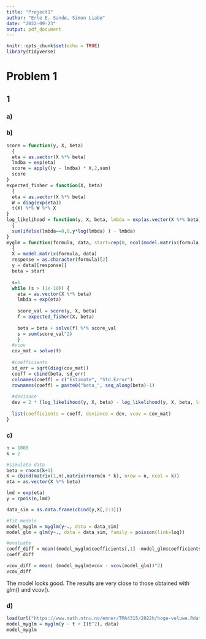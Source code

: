 ```yaml
---
title: "Project1"
author: "Erle E. Sandø, Simon Liabø"
date: "2022-09-23"
output: pdf_document
---
```


```r
knitr::opts_chunk$set(echo = TRUE)
library(tidyverse)
```

# Problem 1

## 1

### a)

### b)

```r
score = function(y, X, beta) 
  {
  eta = as.vector(X %*% beta)
  lmdba = exp(eta)
  score = apply((y - lmdba) * X,2,sum)
  score
}
expected_fisher = function(X, beta) 
  {
  eta = as.vector(X %*% beta)
  W = diag(exp(eta))
  t(X) %*% W %*% X
}
log_likelihood = function(y, X, beta, lmbda = exp(as.vector(X %*% beta))) 
  {
  sum(ifelse(lmbda==0,0,y*log(lmbda) ) - lmbda)
}
myglm = function(formula, data, start=rep(0, ncol(model.matrix(formula, data)))) 
  {
  X = model.matrix(formula, data)
  response = as.character(formula)[2]
  y = data[[response]]
  beta = start
  
  s=1
  while (s > (1e-10)) {
    eta = as.vector(X %*% beta)
    lmbda = exp(eta)
    
    score_val = score(y, X, beta)
    f = expected_fisher(X, beta)
    
    beta = beta + solve(f) %*% score_val
    s = sum(score_val^2)
    }
  #vcov
  cov_mat = solve(f)
  
  #coefficients
  sd_err = sqrt(diag(cov_mat))
  coeff = cbind(beta, sd_err)
  colnames(coeff) = c("Estimate", "Std.Error")
  rownames(coeff) = paste0("beta_", seq_along(beta)-1)
  
  #deviance
  dev = 2 * (log_likelihood(y, X, beta) - log_likelihood(y, X, beta, lmbda = y))
  
  list(coefficients = coeff, deviance = dev, vcov = cov_mat)
}
```

### c)
```r
n = 1000
k = 2

#simulate data
beta = rnorm(k+1)
X = cbind(matrix(1,n),matrix(rnorm(n * k), nrow = n, ncol = k))
eta = as.vector(X %*% beta)

lmd = exp(eta)
y = rpois(n,lmd)

data_sim = as.data.frame(cbind(y,X[,2:3]))

#fit models
model_myglm = myglm(y~., data = data_sim)
model_glm = glm(y~., data = data_sim, family = poisson(link=log))

#evaluate
coeff_diff = mean((model_myglm$coefficients[,1] -model_glm$coefficients)^2)
coeff_diff

vcov_diff = mean( (model_myglm$vcov - vcov(model_glm))^2)
vcov_diff
```
The model looks good. The results are very close to those obtained with glm() and vcov().

### d)
```r
load(url("https://www.math.ntnu.no/emner/TMA4315/2022h/hoge-veluwe.Rdata"))
model_myglm = myglm(y ~ t + I(t^2), data)
model_myglm
```


